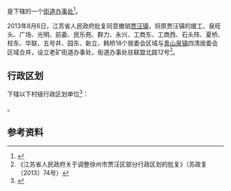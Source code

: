 {{中国乡级行政区|32/03/05/001/000}}

'''{{PAGENAMEBASE}}'''是{{PRC admin/fullname|32/03/05/001/000|3}}下辖的一个[[街道办事处|街道办事处]]<ref>{{PRC admin/ref sgc|{{PRC admin/parent|32/03/05/001/000}}}}</ref>。

2013年8月6日，江苏省人民政府批复同意撤销[[贾汪镇|贾汪镇]]，将原贾汪镇的援工、泉旺头、广场、光明、前委、民乐苑、群力、永兴、工商东、工商西、石头阵、夏桥、校东、华联、五号井、园东、新立、韩桥18个居委会区域与[[青山泉镇|青山泉镇]]四清居委会区域合并，设立老矿街道办事处，街道办事处驻联盟北路12号<ref>《江苏省人民政府关于调整徐州市贾汪区部分行政区划的批复》（苏政复〔2013〕74号）</ref>。

== 行政区划 ==
{{PAGENAMEBASE}}下辖以下村级行政区划单位<ref>{{PRC admin/ref sgc|32/03/05/001/000}}</ref>：

{{PRC admin/children|32/03/05/001/000}}。

== 参考资料 ==
{{reflist}}

{{江苏行政区划小作品}}
{{PRC admin/navcat|32/03/05/001/000}}